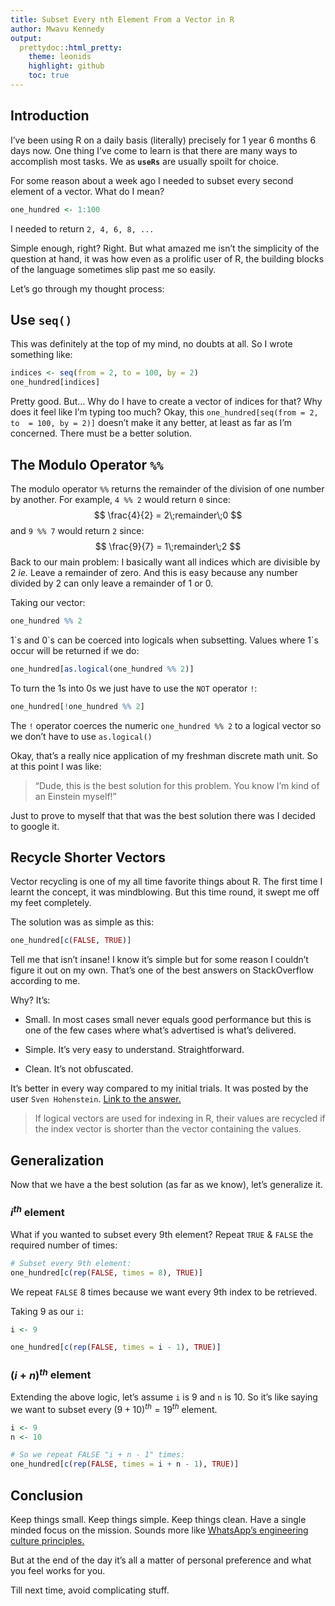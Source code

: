```yaml
---
title: Subset Every nth Element From a Vector in R
author: Mwavu Kennedy
output:
  prettydoc::html_pretty:
    theme: leonids
    highlight: github
    toc: true
---
```



## Introduction
I've been using R on a daily basis (literally) precisely for 1 year 6 months 6 days now. One thing I've come to learn is that there are many ways to accomplish most tasks. We as **`useRs`** are usually spoilt for choice.

For some reason about a week ago I needed to subset every second element of a vector. What do I mean?
```r
one_hundred <- 1:100
```

I needed to return `2, 4, 6, 8, ...`

Simple enough, right? Right. But what amazed me isn't the simplicity of the question at hand, it was how even as a prolific user of R, the building blocks of the language sometimes slip past me so easily.

Let's go through my thought process:

## Use `seq()`
This was definitely at the top of my mind, no doubts at all. So I wrote something like:
```r
indices <- seq(from = 2, to = 100, by = 2)
one_hundred[indices]
```

Pretty good. But... Why do I have to create a vector of indices for that? Why does it feel like I'm typing too much? Okay, this `one_hundred[seq(from = 2, to  = 100, by = 2)]` doesn't make it any better, at least as far as I'm concerned. There must be a better solution.

## The Modulo Operator `%%`
The modulo operator `%%` returns the remainder of the division of one number by another. 
For example, `4 %% 2` would return `0` since:
$$
\frac{4}{2} = 2\;remainder\;0
$$
and `9 %% 7` would return `2` since:
$$ 
\frac{9}{7} = 1\;remainder\;2
$$
Back to our main problem: I basically want all indices which are divisible by $2$ *ie.* Leave a remainder of zero. And this is easy because any number divided by $2$ can only leave a remainder of $1$ or $0$.

Taking our vector:
```r
one_hundred %% 2
```

$1$\`s and $0$\`s can be coerced into logicals when subsetting. Values where $1$`s occur will be returned if we do:
```r
one_hundred[as.logical(one_hundred %% 2)]
```

To turn the $1$s into $0$s we just have to use the `NOT` operator `!`:
```r
one_hundred[!one_hundred %% 2]
```
The `!` operator coerces the numeric `one_hundred %% 2` to a logical vector so we don't have to use `as.logical()` 

Okay, that's a really nice application of my freshman discrete math unit. So at this point I was like:

> "Dude, this is the best solution for this problem. You know I'm kind of an Einstein myself!"

Just to prove to myself that that was the best solution there was I decided to google it. 


## Recycle Shorter Vectors
Vector recycling is one of my all time favorite things about R. The first time I learnt the concept, it was mindblowing. But this time round, it swept me off my feet completely.

The solution was as simple as this:
```r
one_hundred[c(FALSE, TRUE)]
```

Tell me that isn't insane! I know it's simple but for some reason I couldn't figure it out on my own. That's one of the best answers on StackOverflow according to me. 

Why? It's:

- Small.
In most cases small never equals good performance but this is one of the few cases where what's advertised is what's delivered.

- Simple.
It's very easy to understand. Straightforward.

- Clean.
It's not obfuscated. 

It's better in every way compared to my initial trials. It was posted by the user `Sven Hohenstein`. [Link to the answer.](https://stackoverflow.com/a/13462110/16246909)

> If logical vectors are used for indexing in R, their values are recycled if the index vector is shorter than the vector containing the values.

## Generalization
Now that we have a the best solution (as far as we know), let's generalize it. 

### $i^{th}$ element
What if you wanted to subset every 9th element? Repeat `TRUE` & `FALSE` the required number of times:
```r
# Subset every 9th element:
one_hundred[c(rep(FALSE, times = 8), TRUE)]
```
We repeat `FALSE` $8$ times because we want every $9$th index to be retrieved.

Taking $9$ as our `i`:
```r
i <- 9

one_hundred[c(rep(FALSE, times = i - 1), TRUE)]
```

### $(i + n)^{th}$ element
Extending the above logic, let's assume `i` is $9$ and `n` is $10$. So it's like saying we want to subset every $(9 + 10)^{th} = 19^{th}$ element.
```r
i <- 9
n <- 10

# So we repeat FALSE "i + n - 1" times:
one_hundred[c(rep(FALSE, times = i + n - 1), TRUE)]
```



## Conclusion
Keep things small. Keep things simple. Keep things clean. Have a single minded focus on the mission. Sounds more like [WhatsApp's engineering culture principles.](https://www.quastor.org/p/how-whatsapp-scaled-to-1-billion)

But at the end of the day it's all a matter of personal preference and what you feel works for you.

Till next time, avoid complicating stuff.


